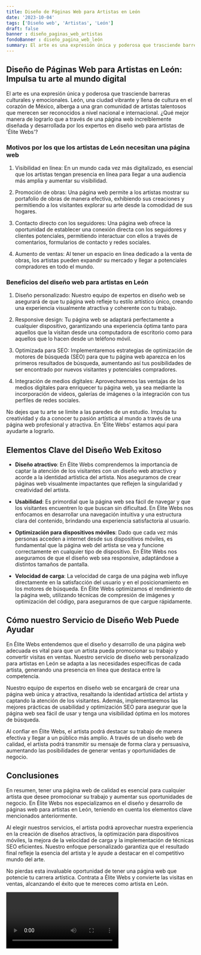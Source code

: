```yaml
---
title: Diseño de Páginas Web para Artistas en León
date: '2023-10-04'
tags: ['Diseño web', 'Artistas', 'León']
draft: false
banner : diseño_paginas_web_artistas
fondoBanner : diseño_pagina_web_león
summary: El arte es una expresión única y poderosa que trasciende barreras culturales y emocionales. León, una ciudad vibrante y llena de cultura en el corazón de México, alberga a una gran comunidad de artistas talentosos que merecen ser reconocidos a nivel nacional e internacional. ¿Qué mejor manera de lograrlo que a través de una página web increíblemente diseñada y desarrollada por los expertos en diseño web para artistas de 'Élite Webs'?
---
```


## Diseño de Páginas Web para Artistas en León: Impulsa tu arte al mundo digital

El arte es una expresión única y poderosa que trasciende barreras culturales y emocionales. León, una ciudad vibrante y llena de cultura en el corazón de México, alberga a una gran comunidad de artistas talentosos que merecen ser reconocidos a nivel nacional e internacional. ¿Qué mejor manera de lograrlo que a través de una página web increíblemente diseñada y desarrollada por los expertos en diseño web para artistas de 'Élite Webs'?

### Motivos por los que los artistas de León necesitan una página web

1. Visibilidad en línea: En un mundo cada vez más digitalizado, es esencial que los artistas tengan presencia en línea para llegar a una audiencia más amplia y aumentar su visibilidad.

2. Promoción de obras: Una página web permite a los artistas mostrar su portafolio de obras de manera efectiva, exhibiendo sus creaciones y permitiendo a los visitantes explorar su arte desde la comodidad de sus hogares.

3. Contacto directo con los seguidores: Una página web ofrece la oportunidad de establecer una conexión directa con los seguidores y clientes potenciales, permitiendo interactuar con ellos a través de comentarios, formularios de contacto y redes sociales.

4. Aumento de ventas: Al tener un espacio en línea dedicado a la venta de obras, los artistas pueden expandir su mercado y llegar a potenciales compradores en todo el mundo.

### Beneficios del diseño web para artistas en León

1. Diseño personalizado: Nuestro equipo de expertos en diseño web se asegurará de que tu página web refleje tu estilo artístico único, creando una experiencia visualmente atractiva y coherente con tu trabajo.

2. Responsive design: Tu página web se adaptará perfectamente a cualquier dispositivo, garantizando una experiencia óptima tanto para aquellos que la visitan desde una computadora de escritorio como para aquellos que lo hacen desde un teléfono móvil.

3. Optimizada para SEO: Implementaremos estrategias de optimización de motores de búsqueda (SEO) para que tu página web aparezca en los primeros resultados de búsqueda, aumentando así tus posibilidades de ser encontrado por nuevos visitantes y potenciales compradores.

4. Integración de medios digitales: Aprovecharemos las ventajas de los medios digitales para enriquecer tu página web, ya sea mediante la incorporación de videos, galerías de imágenes o la integración con tus perfiles de redes sociales.

No dejes que tu arte se limite a las paredes de un estudio. Impulsa tu creatividad y da a conocer tu pasión artística al mundo a través de una página web profesional y atractiva. En 'Élite Webs' estamos aquí para ayudarte a lograrlo.

<GifSeo />

<Cta />

## Elementos Clave del Diseño Web Exitoso

- **Diseño atractivo**: En Élite Webs comprendemos la importancia de captar la atención de los visitantes con un diseño web atractivo y acorde a la identidad artística del artista. Nos aseguramos de crear páginas web visualmente impactantes que reflejen la singularidad y creatividad del artista.

- **Usabilidad**: Es primordial que la página web sea fácil de navegar y que los visitantes encuentren lo que buscan sin dificultad. En Élite Webs nos enfocamos en desarrollar una navegación intuitiva y una estructura clara del contenido, brindando una experiencia satisfactoria al usuario.

- **Optimización para dispositivos móviles**: Dado que cada vez más personas acceden a internet desde sus dispositivos móviles, es fundamental que la página web del artista se vea y funcione correctamente en cualquier tipo de dispositivo. En Élite Webs nos aseguramos de que el diseño web sea responsive, adaptándose a distintos tamaños de pantalla.

- **Velocidad de carga**: La velocidad de carga de una página web influye directamente en la satisfacción del usuario y en el posicionamiento en los motores de búsqueda. En Élite Webs optimizamos el rendimiento de la página web, utilizando técnicas de compresión de imágenes y optimización del código, para asegurarnos de que cargue rápidamente.

## Cómo nuestro Servicio de Diseño Web Puede Ayudar

En Élite Webs entendemos que el diseño y desarrollo de una página web adecuada es vital para que un artista pueda promocionar su trabajo y convertir visitas en ventas. Nuestro servicio de diseño web personalizado para artistas en León se adapta a las necesidades específicas de cada artista, generando una presencia en línea que destaca entre la competencia.

Nuestro equipo de expertos en diseño web se encargará de crear una página web única y atractiva, resaltando la identidad artística del artista y captando la atención de los visitantes. Además, implementaremos las mejores prácticas de usabilidad y optimización SEO para asegurar que la página web sea fácil de usar y tenga una visibilidad óptima en los motores de búsqueda.

Al confiar en Élite Webs, el artista podrá destacar su trabajo de manera efectiva y llegar a un público más amplio. A través de un diseño web de calidad, el artista podrá transmitir su mensaje de forma clara y persuasiva, aumentando las posibilidades de generar ventas y oportunidades de negocio.

## Conclusiones

En resumen, tener una página web de calidad es esencial para cualquier artista que desee promocionar su trabajo y aumentar sus oportunidades de negocio. En Élite Webs nos especializamos en el diseño y desarrollo de páginas web para artistas en León, teniendo en cuenta los elementos clave mencionados anteriormente.

Al elegir nuestros servicios, el artista podrá aprovechar nuestra experiencia en la creación de diseños atractivos, la optimización para dispositivos móviles, la mejora de la velocidad de carga y la implementación de técnicas SEO eficientes. Nuestro enfoque personalizado garantiza que el resultado final refleje la esencia del artista y le ayude a destacar en el competitivo mundo del arte.

No pierdas esta invaluable oportunidad de tener una página web que potencie tu carrera artística. Contrata a Élite Webs y convierte las visitas en ventas, alcanzando el éxito que te mereces como artista en León.

<Video />

<CtaBot job='Artistas' city='León'/>

<Gmaps query='León+españa+maps' />
